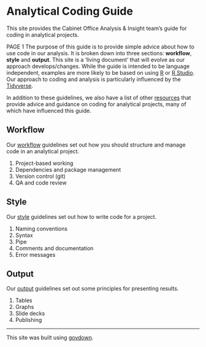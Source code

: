 # Analytical Coding Guide

::: {.lead-para}
This site provides the Cabinet Office Analysis & Insight team's guide for coding in analytical projects.
:::
PAGE 1
The purpose of this guide is to provide simple advice about how to use code in our analysis. It is broken down into three sections: **workflow**, **style** and **output**. This site is a 'living document' that will evolve as our approach develops/changes. While the guide is intended to be language independent, examples are more likely to be based on using [R](https://www.r-project.org) or [R Studio](https://www.rstudio.com). Our approach to coding and analysis is particularly influenced by the [Tidyverse](https://tidyverse.org).

In addition to these guidelines, we also have a list of other [resources]() that provide advice and guidance on coding for analytical projects, many of which have influenced this guide.

## Workflow
Our [workflow]() guidelines set out how you should structure and manage code in an analytical project.

1. Project-based working
2. Dependencies and package management
3. Version control (git)
4. QA and code review

## Style
Our [style]() guidelines set out how to write code for a project.

1. Naming conventions
2. Syntax
3. Pipe
4. Comments and documentation
5. Error messages

## Output
Our [output]() guidelines set out some principles for presenting results.

1. Tables
2. Graphs
3. Slide decks
4. Publishing

---

::: {.small-para}
This site was built using [govdown](https://ukgovdatascience.github.io/govdown/).
:::